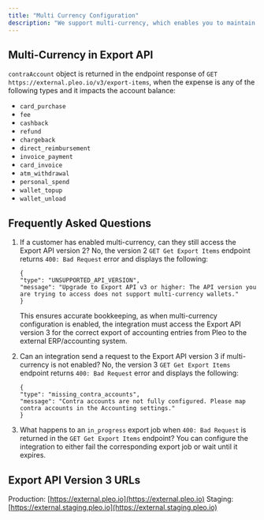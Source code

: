 ```yaml
---
title: "Multi Currency Configuration"
description: "We support multi-currency, which enables you to maintain multiple accounts with Pleo in different currencies. The multi-currency configuration helps our customers to optimise foreign exchange and simplifies operations when they are working with revenue and spend in multiple currencies."
---
```


## Multi-Currency in Export API

`contraAccount` object is returned in the endpoint response of `GET https://external.pleo.io/v3/export-items`, when the expense is any of the following types and it impacts the account balance:

* `card_purchase`
* `fee`
* `cashback`
* `refund`
* `chargeback`
* `direct_reimbursement`
* `invoice_payment`
* `card_invoice`
* `atm_withdrawal`
* `personal_spend`
* `wallet_topup`
* `wallet_unload`

<Info />

## Frequently Asked Questions

1. If a customer has enabled multi-currency, can they still access the Export API version 2? No, the version 2 `GET Get Export Items` endpoint returns `400: Bad Request` error and displays the following:

   ```
   {
   "type": "UNSUPPORTED_API_VERSION",
   "message": "Upgrade to Export API v3 or higher: The API version you are trying to access does not support multi-currency wallets."
   }
   ```

   This ensures accurate bookkeeping, as when multi-currency configuration is enabled, the integration must access the Export API version 3 for the correct export of accounting entries from Pleo to the external ERP/accounting system.

2. Can an integration send a request to the Export API version 3 if multi-currency is not enabled? No, the version 3 `GET Get Export Items` endpoint returns `400: Bad Request` error and displays the following:

   ```
   {
   "type": "missing_contra_accounts",
   "message": "Contra accounts are not fully configured. Please map contra accounts in the Accounting settings."
   }
   ```

3. What happens to an `in_progress` export job when `400: Bad Request` is returned in the `GET Get Export Items` endpoint? You can configure the integration to either fail the corresponding export job or wait until it expires.

<Info />

## Export API Version 3 URLs

Production: [https://external.pleo.io](https://external.pleo.io) Staging: [https://external.staging.pleo.io](https://external.staging.pleo.io)

<Info />
